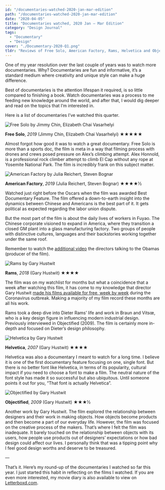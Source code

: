 ```yaml
---
id: "/documentaries-watched-2020-jan-mar-edition"
path: "/documentaries-watched-2020-jan-mar-edition"
date: "2020-04-05"
title: "Documentaries watched, 2020 Jan — Mar Edition"
category: "Design Journal"
tags:
  - "Documentary"
  - "Design"
cover: "./Documentary-2020-Q1.png"
tldr: "Reviews of Free Solo, American Factory, Rams, Helvetica and Objectified"
---
```


One of my year resolution over the last couple of years was to watch more documentaries. Why? Documentaries are fun and informative, it’s a standard medium where creativity and unique style can make a huge difference.

Best of documentaries is the attention lifespan it required, is so little compared to finishing a book. Watch documentaries was a process to me feeding new knowledge around the world, and after that, I would dig deeper and read on the topics that I’m interested in.

Here is a list of documentaries I’ve watched this quarter.

![Free Solo by Jimmy Chin, Elizabeth Chai Vasarhelyi](./free_solo.jpg)

**Free Solo**, _2019_ (Jimmy Chin, Elizabeth Chai Vasarhelyi) ★★★★★

Almost forgot how good it was to watch a great documentary. Free Solo is more than a sports doc, the film is meta in a way that filming process with drones and crews posed pressure on Alex’s climbing attempt. Alex Honnold, is a professional rock climber attempt to climb El Cap without any rope at Yosemite National Park. The film is incredibly frank on this subject matter.

![American Factory by Julia Reichert, Steven Bognar](./american_factory.jpg)

**American Factory**, _2019_ (Julia Reichert, Steven Bognar) ★★★★½

Watched just right before the Oscars when the film was awarded Best Documentary Feature. The film offered a down-to-earth insight into the dynamics between Chinese and Americans is the best part of it. It gets political as expected regarding the labor union dispute.

But the most part of the film is about the daily lives of workers in Fuyao. The Chinese corporate visioned to expand in America, where they transition a closed GM plant into a glass manufacturing factory. Two groups of people with distinctive cultures, languages and their backstories working together under the same roof.

Remember to watch the [additional video](https://www.netflix.com/title/81176188) the directors talking to the Obamas (producer of the film).

![Rams by Gary Hustwit ](./rams.jpg)

**Rams**, _2018_ (Gary Hustwit) ★★★★

The film was on my watchlist for months but what a coincidence that a week after watching this film, it has come to my knowledge that director Gary Hustwit [made his films available for free, week by week](https://www.ohyouprettythings.com/free) during the Coronavirus outbreak. Making a majority of my film record these months are all his work.

Rams took a deep dive into Dieter Rams’ life and work in Braun and Vitsœ, who is a key design figure in influencing modern industrial design. Previously interviewed in Objectified (2009). The film is certainly more in-depth and focused on Dieter’s design philosophy.

![Helvetica by Gary Hustwit](./helvetica.jpg)

**Helvetica**, _2007_ (Gary Hustwit) ★★★★

Helvetica was also a documentary I meant to watch for a long time. I believe it is one of the first documentary feature focusing on one, single font. But there is no better font like Helvetica, in terms of its popularity, cultural impact if you need to choose a font to make a film. The neutral nature of the font style has made it so successful but also ubiquitous. Until someone points it out for you, “That font is actually Helvetica”.

![Objectified by Gary Hustwit](./objectified.jpg)

**Objectified**, _2009_ (Gary Hustwit) ★★★½

Another work by Gary Hustwit. The film explored the relationship between designers and their work in making objects. How objects become products and then become a part of our everyday life. However, the film was focused on the creative process of the makers. That’s where I felt the film was inadequate. It barely touched on the relationship between objects with its users, how people use products out of designers’ expectations or how bad design could affect our lives. I personally think that was a tipping point why I feel good design worths and deserve to be treasured.

—

That’s it. Here’s my round-up of the documentaries I watched so far this year. I just started this habit in reflecting on the films I watched. If you are even more interested, my movie diary is also available to view on [Letterboxd.com](https://letterboxd.com/samuelisme/).
